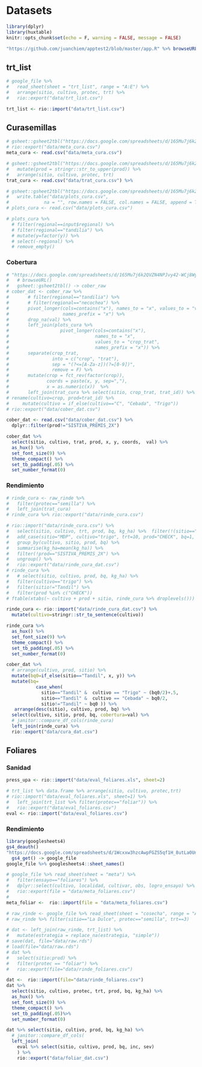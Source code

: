 # Datasets

```{r, include=FALSE}
library(dplyr)
library(huxtable)
knitr::opts_chunk$set(echo = F, warning = FALSE, message = FALSE)
```

```{r app, eval=FALSE}
"https://github.com/juanchiem/apptest2/blob/master/app.R" %>% browseURL()
```

## trt_list

```{r}
# google_file %>%
#   read_sheet(sheet = "trt_list", range = "A:E") %>%
#   arrange(sitio, cultivo, protec, trt) %>% 
#   rio::export("data/trt_list.csv") 

trt_list <- rio::import("data/trt_list.csv")
```

## Curasemillas

```{r Meta, eval=FALSE}
# gsheet::gsheet2tbl("https://docs.google.com/spreadsheets/d/165Mu7j6k2QVZN4NPJvy42-WCj8WyH4C-flKlEF-NB4Y/edit#gid=663634411") %>% 
# rio::export("data/meta_cura.csv")
meta_cura <- read.csv("data/meta_cura.csv")
```

```{r Cura-trat, eval=FALSE}
# gsheet::gsheet2tbl("https://docs.google.com/spreadsheets/d/165Mu7j6k2QVZN4NPJvy42-WCj8WyH4C-flKlEF-NB4Y/edit#gid=1796511474") %>%  
#   mutate(prod = stringr::str_to_upper(prod)) %>% 
#   arrange(sitio, cultivo, protec, trt) 
trat_cura <- read.csv("data/trat_cura.csv") %>% 
```

```{r cura-croquis, eval=FALSE}
# gsheet::gsheet2tbl("https://docs.google.com/spreadsheets/d/165Mu7j6k2QVZN4NPJvy42-WCj8WyH4C-flKlEF-NB4Y/edit#gid=1847280538") %>% 
#   write.table("data/plots_cura.csv",
#             na = "", row.names = FALSE, col.names = FALSE, append = TRUE, sep = ",")
# plots_cura <- read.csv("data/plots_cura.csv")

# plots_cura %>%
  # filter(regional==input$regional) %>%
  # filter(regional=="tandilia") %>%
  # mutate(y=factor(y)) %>%
  # select(-regional) %>%
  # remove_empty()
```

### Cobertura

```{r eval=FALSE}
# "https://docs.google.com/spreadsheets/d/165Mu7j6k2QVZN4NPJvy42-WCj8WyH4C-flKlEF-NB4Y/edit#gid=1038456513" %>%
#   # browseURL()
#   gsheet::gsheet2tbl() -> cober_raw
# cober_dat <- cober_raw %>%
#       # filter(regional=="tandilia") %>%
#       # filter(regional=="necochea") %>%
#       pivot_longer(cols=contains("x"), names_to = "x", values_to = "val",
#                    names_prefix = "x") %>%
#       drop_na(val) %>%
#       left_join(plots_cura %>%
#                   pivot_longer(cols=contains("x"),
#                                names_to = "x",
#                                values_to = "crop_trat",
#                                names_prefix = "x")) %>%
#       separate(crop_trat,
#                into = c("crop", "trat"),
#                sep = "(?<=[A-Za-z])(?=[0-9])",
#                remove = F) %>%
#       mutate(crop = fct_rev(factor(crop)),
#              coords = paste(x, y, sep=","),
#              x = as.numeric(x))  %>%
#       left_join(trat_cura %>% select(sitio, crop_trat, trat_id)) %>%
# rename(cultivo=crop, prod=trat_id) %>%
#     mutate(cultivo = if_else(cultivo=="C", "Cebada", "Trigo"))
# rio::export("data/cober_dat.csv")

cober_dat <- read.csv("data/cober_dat.csv") %>% 
  dplyr::filter(prod!="SISTIVA_PREMIS_2X") 

cober_dat %>% 
  select(sitio, cultivo, trat, prod, x, y, coords,	val) %>% 
  as_hux() %>% 
  set_font_size(9) %>% 
  theme_compact() %>% 
  set_tb_padding(.05) %>% 
  set_number_format(0)

```

### Rendimiento

```{r eval=FALSE}
# rinde_cura <- raw_rinde %>% 
#   filter(protec=="semilla") %>% 
#   left_join(trat_cura)
# rinde_cura %>% rio::export("data/rinde_cura.csv")

# rio::import("data/rinde_cura.csv") %>%
#   select(sitio, cultivo, trt, prod, bq, kg_ha) %>%  filter(!(sitio=="La Dulce" & cultivo =="trigo" & trt ==3 & kg_ha > 2700)) %>% 
#   add_case(sitio="MDP", cultivo="trigo", trt=10, prod="CHECK", bq=1, kg_ha=3819) %>% 
#   group_by(cultivo, sitio, prod, bq) %>% 
#   summarise(kg_ha=mean(kg_ha)) %>% 
#   filter(!prod=="SISTIVA_PREMIS_2X") %>%
#   ungroup() %>% 
#   rio::export("data/rinde_cura_dat.csv")
# rinde_cura %>% 
#   # select(sitio, cultivo, prod, bq, kg_ha) %>% 
#   filter(cultivo=="trigo") %>% 
#   filter(sitio!="Tandil") %>% 
#   filter(prod %in% c("CHECK"))
# ftable(xtabs(~ cultivo + prod + sitio, rinde_cura %>% droplevels()))
```

```{r}
rinde_cura <- rio::import("data/rinde_cura_dat.csv") %>% 
  mutate(cultivo=stringr::str_to_sentence(cultivo))

rinde_cura %>% 
  as_hux() %>% 
  set_font_size(9) %>% 
  theme_compact() %>% 
  set_tb_padding(.05) %>% 
  set_number_format(0)
```

```{r}
cober_dat %>% 
  # arrange(cultivo, prod, sitio) %>% 
  mutate(bq0=if_else(sitio=="Tandil", x, y)) %>% 
  mutate(bq=
           case_when(
             sitio=="Tandil" &  cultivo == "Trigo" ~ (bq0/2)+.5,
             sitio=="Tandil" &  cultivo == "Cebada" ~ bq0/2,
             sitio!="Tandil" ~ bq0 )) %>% 
   arrange(desc(sitio), cultivo, prod, bq) %>% 
  select(cultivo, sitio, prod, bq, cobertura=val) %>% 
  # janitor::compare_df_cols(rinde_cura)
  left_join(rinde_cura) %>% 
  rio::export("data/cura_dat.csv")
```

## Foliares

### Sanidad


```{r}
press_upa <- rio::import("data/eval_foliares.xls", sheet=2)
```

```{r}
# trt_list %>% data.frame %>% arrange(sitio, cultivo, protec,trt)
# rio::import("data/eval_foliares.xls", sheet=1) %>%
#   left_join(trt_list %>% filter(protec=="foliar")) %>%
#   rio::export("data/eval_foliares.csv")
eval <- rio::import("data/eval_foliares.csv") 
```

### Rendimiento

```{r, eval=FALSE}
library(googlesheets4)
gs4_deauth()
"https://docs.google.com/spreadsheets/d/1Wcxxw3hzcAwpFGZS5qf1H_8utLa0UnMIG6-sztdsYug/edit?usp=sharing" %>%
  gs4_get() -> google_file
google_file %>% googlesheets4::sheet_names()
```

```{r, eval=FALSE}
# google_file %>% read_sheet(sheet = "meta") %>% 
#   filter(ensayo=="foliares") %>% 
#   dplyr::select(cultivo, localidad, cultivar, obs, logro_ensayo) %>% 
#   rio::export(file = "data/meta_foliares.csv") 
# 
meta_foliar <-  rio::import(file = "data/meta_foliares.csv")

# raw_rinde <- google_file %>% read_sheet(sheet = "cosecha", range = "A:I")
# raw_rinde %>% filter(sitio=="La Dulce", protec=="semilla", trt==3)

# dat <- left_join(raw_rinde, trt_list) %>% 
#   mutate(estrategia = replace_na(estrategia, "simple"))
# save(dat, file="data/raw.rds")
# load(file="data/raw.rds")
# dat %>%
#   select(sitio:prod) %>% 
#   filter(protec == "foliar") %>%
#   rio::export(file="data/rinde_foliares.csv")
```

```{r}
dat <-  rio::import(file="data/rinde_foliares.csv")
dat %>% 
  select(sitio, cultivo, protec, trt, prod, bq, kg_ha) %>% 
  as_hux() %>% 
  set_font_size(9) %>% 
  theme_compact() %>% 
  set_tb_padding(.05)%>% 
  set_number_format(0)
```

```{r}
dat %>% select(sitio, cultivo, prod, bq, kg_ha) %>% 
  # janitor::compare_df_cols(
  left_join(
    eval %>% select(sitio, cultivo, prod, bq, inc, sev)
    ) %>% 
    rio::export("data/foliar_dat.csv")
```

